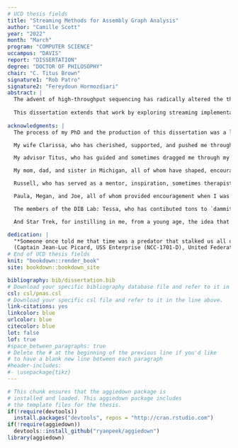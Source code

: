 ```yaml
---
# UCD thesis fields
title: "Streaming Methods for Assembly Graph Analysis"
author: "Camille Scott"
year: "2022"
month: "March"
program: "COMPUTER SCIENCE"
uccampus: "DAVIS"
report: "DISSERTATION"
degree: "DOCTOR OF PHILOSOPHY"
chair: "C. Titus Brown"
signature1: "Rob Patro"
signature2: "Fereydoun Hormozdiari"
abstract: |
  The advent of high-throughput sequencing has radically altered the theory and practice of biology. Massive volumes of sequence data have necessitated commensurate advances in computational approaches to biological analysis; methods for the assembly of shotgun sequencing data into complete genomes, transcriptomes, and metagenomes have been particularly foundational in enabling downstream study. More recently, sketching methods have allowed classification and comparison to scale to hundreds of thousands of samples.
  
  This dissertation extends that work by exploring streaming implementations of several core approaches. First, we introduce a method for single-pass construction of the compact de Bruijn graph, with support for novel methods of dynamic assembly graph analysis. Next, we explore the saturation behavior of streaming sequence sketches, and introduce a novel sketch we call `draff` which uses Universal $k$-mer Hitting Sets to represent the shape of assembly graphs. Finally, we introduce several pieces of research software for sequence comparison, transcript annotation, and phylogenetic tree building, which showcase accessible, open access design philosophies. We also introduce the `goetia` library and toolset for efficient de Bruijn graph algorithms in C++ and Python.
  
acknowledgments: |
  The process of my PhD and the production of this dissertation was a long and difficult journey. During it all, I transitioned genders, moved across the country and changed institutions from Michigan State University to the University of California Davis, met my partner and eventual wife, struggled through mental health problems, adopted a family of pets and found a network of close friends, and generally, built a life. A PhD is necessarily an effort supported by a whole community of people, and I have been privileged to find a community that is nothing short of phenomenal.

  My wife Clarissa, who has cherished, supported, and pushed me through thick and thin since we met here in Davis. 

  My advisor Titus, who has guided and sometimes dragged me through my degree. If he has a defining attribute, it might be his extraordinarily deep well of patience and understanding; if not that, it is his firm dedication and commitment to supporting and encouraging his mentees.

  My mom, dad, and sister in Michigan, all of whom have shaped, encouraged, and inspired me in all my endeavours. 

  Russell, who has served as a mentor, inspiration, sometimes therapist, and most importantly, a great friend. Without him, I would never have finished this program.

  Paula, Megan, and Joe, all of whom provided encouragement when I was low.

  The members of the DIB Lab: Tessa, who has contibuted tons to `dammit`, and Luiz, who helped build out and explore `draff`; and of course, the many other lab members who have provided thoughtful feedback and discussion over the years.

  And Star Trek, for instilling in me, from a young age, the idea that mashing together science and computers can cause all manner of fantastical phenomena. Make it so!

dedication: |
  "*Someone once told me that time was a predator that stalked us all our lives. But I rather believe that time is a companion who goes with us on the journey and reminds us to cherish every moment, because they'll never come again. What we leave behind is not as important as how we lived... after all, Number One, we're only mortal.*"
  (Captain Jean-Luc Picard, USS Enterprise (NCC-1701-D), United Federation of Planets)"
# End of UCD thesis fields
knit: "bookdown::render_book"
site: bookdown::bookdown_site

bibliography: bib/dissertation.bib
# Download your specific bibliography database file and refer to it in the line above.
csl: csl/pnas.csl
# Download your specific csl file and refer to it in the line above.
link-citations: yes
linkcolor: blue
urlcolor: blue
citecolor: blue
lot: false
lof: true
#space_between_paragraphs: true
# Delete the # at the beginning of the previous line if you'd like
# to have a blank new line between each paragraph
#header-includes:
#- \usepackage{tikz}
---
```


<!--
Above is the YAML (YAML Ain't Markup Language) header that includes a lot of metadata used to produce the document.  Be careful with spacing in this header!

If you'd like to include a comment that won't be produced in your resulting file enclose it in a block like this.
-->

<!--
If you receive a duplicate label error after knitting, make sure to delete the index.Rmd file and then knit again.
-->

```r
# This chunk ensures that the aggiedown package is
# installed and loaded. This aggiedown package includes
# the template files for the thesis.
if(!require(devtools))
  install.packages("devtools", repos = "http://cran.rstudio.com")
if(!require(aggiedown))
  devtools::install_github("ryanpeek/aggiedown")
library(aggiedown)
```

